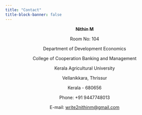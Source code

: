 ```yaml
---
title: "Contact"
title-block-banner: false
---
```


<center>

**Nithin M**

Room No: 104 

Department of Development Economics

College of Cooperation Banking and Management

Kerala Agricultural University

Vellanikkara, Thrissur

Kerala - 680656

Phone: +91 9447748013

E-mail: <write2nithinm@gmail.com>


</center>